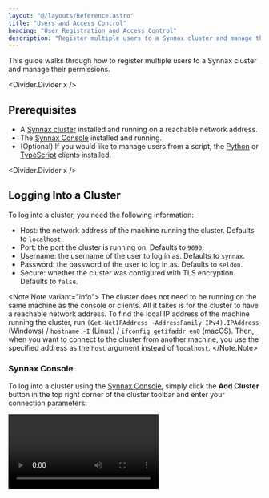 ```yaml
---
layout: "@/layouts/Reference.astro"
title: "Users and Access Control"
heading: "User Registration and Access Control"
description: "Register multiple users to a Synnax cluster and manage their permissions."
---
```



This guide walks through how to register multiple users to a Synnax cluster and manage
their permissions.

<Divider.Divider x />

## Prerequisites

- A [Synnax cluster](/reference/core/installation) installed and running on a reachable
  network address.
- The [Synnax Console](/reference/console/get-started) installed and running.
- (Optional) If you would like to manage users from a script, the
  [Python](/reference/python-client/get-started) or
  [TypeScript](/reference/typescript-client/get-started) clients installed.

<Divider.Divider x />

## Logging Into a Cluster

To log into a cluster, you need the following information:

- Host: the network address of the machine running the cluster. Defaults to `localhost`.
- Port: the port the cluster is running on. Defaults to `9090`.
- Username: the username of the user to log in as. Defaults to `synnax`.
- Password: the password of the user to log in as. Defaults to `seldon`.
- Secure: whether the cluster was configured with TLS encryption. Defaults to `false`.

<Note.Note variant="info">
  The cluster does not need to be running on the same machine as the console or clients.
  All it takes is for the cluster to have a reachable network address. To find the local
  IP address of the machine running the cluster, run `(Get-NetIPAddress -AddressFamily
  IPv4).IPAddress` (Windows) / `hostname -I` (Linux) / `ifconfig getifaddr en0` (macOS).
  Then, when you want to connect to the cluster from another machine, you use the
  specified address as the `host` argument instead of `localhost`.
</Note.Note>

### Synnax Console

To log into a cluster using the
[Synnax Console](/reference/console/clusters#Adding%20a%20New%20Cluster), simply click
the **Add Cluster** button in the top right corner of the cluster toolbar and enter your
connection parameters:

<Video client:only="react" id="console/clusters/connect" />

### Python Client

There are two ways to log into a cluster using the Python client, the
[`synnax login`](/reference/python-client/get-started#The%20Synnax%20Login%20Command)
command or by directly
[passing in your credentials](/reference/python-client/get-started#Passing%20Credentials%20Directly):

```python
import synnax as sy

client = sy.Synnax(
    host="localhost",
    port=9090,
    username="synnax",
    password="seldon",
    secure=False
)
```

### TypeScript Client

To log in with the
[TypeScript client](/reference/typescript-client/get-started#Authenticating%20with%20a%20Cluster),
you can simply create a new client:

```typescript
import { Synnax } from "@synnaxlabs/client";

const client = new Synnax({
  host: "localhost",
  port: 9090,
  username: "synnax",
  password: "seldon",
  secure: false,
});
```

<Divider.Divider x />

## Registering Users

By default, Synnax clusters have a single root user, whose username is `synnax` and
password is `seldon`. The root user has full access to the cluster, and is granted
permissions to manage, create, and retrieve every single resource available in the
cluster.

When registering a new user, you must give them a username and a password. The new user
can log into your Synnax cluster by passing their new credentials into the login command
instead of the root user's credentials.

New users can be registered in the Synnax Console, or programmatically using the Python
or TypeScript clients.

### Synnax Console

Once you've logged into the cluster, you can register new users with the
["Register a User"](/reference/console/users#Registering%20Users) command from the
command palette. The command palette can be opened by pressing `Ctrl+Shift+P`
(Windows/Linux) or `Cmd+Shift+P` (macOS), and also by clicking the search bar in the top
of the screen and typing `>`.

<Video client:only="react" id="console/users/register" controls />

### Python Client

To create a new user with the Python client, you can use the `user.create` method:

```python
client.user.create(
    username="new_user",
    password="password"
)
```

### TypeScript Client

To create a new user with the TypeScript client, you can use the `user.create` method:

```typescript
client.user.create({
  username: "new_user",
  password: "password",
});
```

<Divider.Divider x />

## Managing User Permissions

Users can have different [permissions](/reference/console/users#Editing%20Permissions)
in Synnax, which determines what they can and cannot do. Permissions can be managed in
the Synnax Console by finding a user in the resources toolbar on the left-hand side of
the screen, right-clicking a user, and selecting "Edit Permissions".

<Video client:only="react" id="console/users/permissions" controls />

<Divider.Divider x />

## Logging in as a New User

A new user can log into a cluster by downloading the console on their computer, and
connecting to a cluster using their username and password.

<Video client:only="react" id="guides/sys-admin/multiple-users/login" controls />

Since the new user does not have permissions to create or edit schematics, they will not
be able to do so from the console. Any workspaces that they create will be shown under
their name in the resources toolbar on the left-hand side of the screen.
